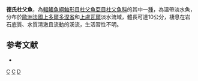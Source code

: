 {{Speciesbox 
| genus = Cottus
| species = duranii
| status = DD
| status_system = IUCN3.1
| authority = [[Freyhof|Freyhof]], [[Kottelat|Kottelat]] & [[Nolte|Nolte]], 2005
| synonyms = 
}}
'''德氏杜父魚'''，為[[輻鰭魚綱|輻鰭魚綱]][[鮋形目|鮋形目]][[杜父魚亞目|杜父魚亞目]][[杜父魚科|杜父魚科]]的其中一[[種|種]]，為溫帶淡水魚，分布於[[歐洲|歐洲]][[法國|法國]][[上多爾多涅省|上多爾多涅省]]和[[上盧瓦爾|上盧瓦爾]]淡水流域，體長可達10公分，棲息在岩石底質、水質清澈且流動的溪流，生活習性不明。

==参考文献==
*{{FishBase_species|genus=Cottus|species=duranii|year=2014|month=5}}
{{Taxonbar}}

[[Category:2005年描述的鱼类|C]]
[[Category:IUCN红色名录数据缺乏物种|C]]
[[Category:杜父魚屬|D]]